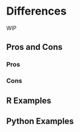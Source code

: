 # Differences {#sec-time-series-diff}

WIP

## Pros and Cons

### Pros

### Cons

## R Examples

## Python Examples

